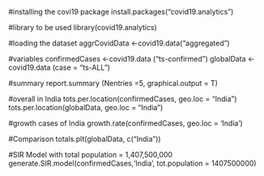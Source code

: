 #installing the covi19 package
install.packages("covid19.analytics")

#library to be used
library(covid19.analytics)

#loading the dataset
aggrCovidData <-covid19.data("aggregated")


#variables
confirmedCases <-covid19.data ("ts-confirmed")
globalData <-covid19.data (case = "ts-ALL")

#summary
report.summary (Nentries =5, graphical.output = T)

#overall in India
tots.per.location(confirmedCases, geo.loc = "India")
tots.per.location(globalData, geo.loc = "India")

#growth cases of India
growth.rate(confirmedCases, geo.loc = 'India')

#Comparison
totals.plt(globalData, c("India"))

#SIR Model with total population = 1,407,500,000
generate.SIR.model(confirmedCases,'India', tot.population = 1407500000)

